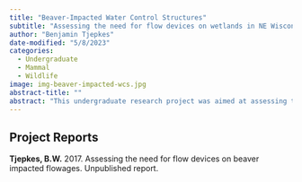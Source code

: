 ```yaml
---
title: "Beaver-Impacted Water Control Structures"
subtitle: "Assessing the need for flow devices on wetlands in NE Wisconsin."
author: "Benjamin Tjepkes"
date-modified: "5/8/2023"
categories:
  - Undergraduate
  - Mammal
  - Wildlife
image: img-beaver-impacted-wcs.jpg
abstract-title: ""
abstract: "This undergraduate research project was aimed at assessing the need for beaver flow devices on water control strutures owned by the Wisconsin Department of Natural Resources. From these results, I designed a specialized flow device for the structures most impacted by beavers in the study area."
---
```


## Project Reports

**Tjepkes, B.W.** 2017. Assessing the need for flow devices on beaver impacted flowages. Unpublished report.